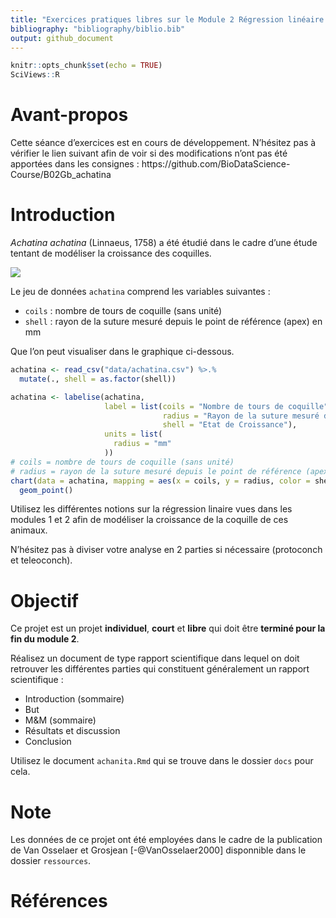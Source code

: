 ```yaml
---
title: "Exercices pratiques libres sur le Module 2 Régression linéaire II : Croissance de la coquille d'escargots géants d'Afrique"
bibliography: "bibliography/biblio.bib"
output: github_document
---
```


```r
knitr::opts_chunk$set(echo = TRUE)
SciViews::R
```

# Avant-propos

Cette séance d'exercices est en cours de développement. N'hésitez pas à vérifier le lien suivant afin de voir si des modifications n'ont pas été apportées dans les consignes : https://github.com/BioDataScience-Course/B02Gb_achatina

# Introduction

*Achatina achatina* (Linnaeus, 1758) a été étudié dans le cadre d'une étude tentant de modéliser la croissance des coquilles.

![](images/achatina.png)

Le jeu de données `achatina` comprend les variables suivantes :

- `coils` : nombre de tours de coquille (sans unité)
- `shell` : rayon de la suture mesuré depuis le point de référence (apex) en mm

Que l'on peut visualiser dans le graphique ci-dessous.

```r
achatina <- read_csv("data/achatina.csv") %>.%
  mutate(., shell = as.factor(shell)) 

achatina <- labelise(achatina, 
                     label = list(coils = "Nombre de tours de coquille",
                                  radius = "Rayon de la suture mesuré depuis le point de référence",
                                  shell = "Etat de Croissance"),
                     units = list(
                       radius = "mm"
                     ))
# coils = nombre de tours de coquille (sans unité)
# radius = rayon de la suture mesuré depuis le point de référence (apex) en mm
chart(data = achatina, mapping = aes(x = coils, y = radius, color = shell)) +
  geom_point()
```

Utilisez les différentes notions sur la régression linaire vues dans les modules 1 et 2 afin de modéliser la croissance de la coquille de ces animaux.

N'hésitez pas à diviser votre analyse en 2 parties si nécessaire (protoconch et teleoconch).

# Objectif

Ce projet est un projet **individuel**, **court** et **libre** qui doit être **terminé pour la fin du module 2**. 

Réalisez un document de type rapport scientifique dans lequel on doit retrouver les différentes parties qui constituent généralement un rapport scientifique :

- Introduction (sommaire)
- But
- M&M (sommaire)
- Résultats et discussion
- Conclusion

Utilisez le document `achanita.Rmd` qui se trouve dans le dossier `docs` pour cela.

# Note

Les données de ce projet ont été employées dans le cadre de la publication de Van Osselaer et Grosjean [-@VanOsselaer2000] disponnible dans le dossier `ressources`. 

# Références {-}

